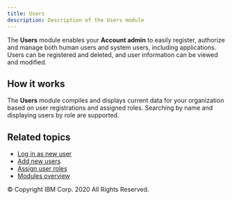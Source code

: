 ```yaml
---
title: Users
description: Description of the Users module
---
```


<PageDescription>

The **<SolutionName />** **Users** module enables your **Account admin**
to easily register, authorize and manage both human users and system users, including
applications. Users can be registered and deleted, and user information can be viewed
and modified.

</PageDescription>

## How it works

The **Users** module compiles and displays current data for your organization based on user
registrations and assigned roles. Searching by name and displaying users by role are supported.

## Related topics

- [Log in as new user](/how-to/login-new-user)
- [Add new users](/managing-users/add-new-users)
- [Assign user roles](/managing-users/assign-user-roles)
- [Modules overview](/modules/modules-overview)

<PageCopyright>© Copyright IBM Corp. 2020 All Rights Reserved.</PageCopyright>

